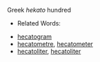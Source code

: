 Greek ''hekato'' hundred

*Related Words:

*[[hecatogram]]
*[[hecatometre]], [[hecatometer]]
*[[hecatoliter]], [[hecatoliter]]